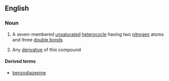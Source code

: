 ==English==

===Noun===
{{wikipedia}}
{{en-noun|s|-}}

#{{context|uncountable|organic compound}} A seven-membered [[unsaturated]] [[heterocycle]] having two [[nitrogen]] atoms and three [[double bond]]s
#{{context|countable|organic compound}} Any [[derivative]] of this compound

====Derived terms====
*[[benzodiazepine]]